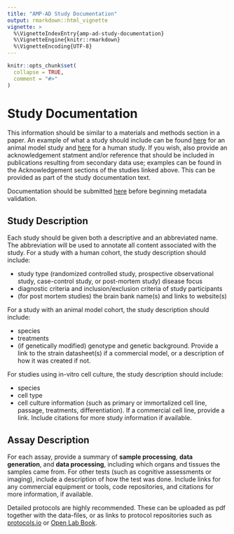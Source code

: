 ```yaml
---
title: "AMP-AD Study Documentation"
output: rmarkdown::html_vignette
vignette: >
  %\VignetteIndexEntry{amp-ad-study-documentation}
  %\VignetteEngine{knitr::rmarkdown}
  %\VignetteEncoding{UTF-8}
---
```


```r
knitr::opts_chunk$set(
  collapse = TRUE,
  comment = "#>"
)
```

# Study Documentation

This information should be similar to a materials and methods section in a paper. An example of what a study should include can be found [here](https://adknowledgeportal.synapse.org/Explore/Studies/DetailsPage?Study=syn8391648){target="_blank"} for an animal model study and [here](https://adknowledgeportal.synapse.org/Explore/Studies/DetailsPage?Study=syn3159438){target="_blank"} for a human study. If you wish, also provide an acknowledgement statment and/or reference that should be included in publications resulting from secondary data use; examples can be found in the Acknowledgement sections of the studies linked above. This can be provided as part of the study documentation text.

Documentation should be submitted [here](https://www.synapse.org/#!Synapse:syn25051271) before beginning metadata validation. 

## Study Description

Each study should be given both a descriptive and an abbreviated name. The abbreviation will be used to annotate all content associated with the study. For a study with a human cohort, the study description should include:

- study type (randomized controlled study, prospective observational study, case-control study, or post-mortem study)
disease focus
- diagnostic criteria and inclusion/exclusion criteria of study participants
- (for post mortem studies) the brain bank name(s) and links to website(s)

For a study with an animal model cohort, the study description should include:

- species
- treatments
- (if genetically modified) genotype and genetic background. Provide a link to the strain datasheet(s) if a commercial model, or a description of how it was created if not.

For studies using in-vitro cell culture, the study description should include:

- species
- cell type
- cell culture information (such as primary or immortalized cell line, passage, treatments, differentiation). If a commercial cell line, provide a link.
Include citations for more study information if available.

## Assay Description

For each assay, provide a summary of **sample processing**, **data generation**, and **data processing**, including which organs and tissues the samples came from. For other tests (such as cognitive assessments or imaging), include a description of how the test was done. Include links for any commercial equipment or tools, code repositories, and citations for more information, if available.

Detailed protocols are highly recommended. These can be uploaded as pdf together with the data-files, or as links to protocol repositories such as [protocols.io](https://www.protocols.io/){target="_blank"} or [Open Lab Book](https://theolb.readthedocs.io/en/latest/index.html#){target="_blank"}.
